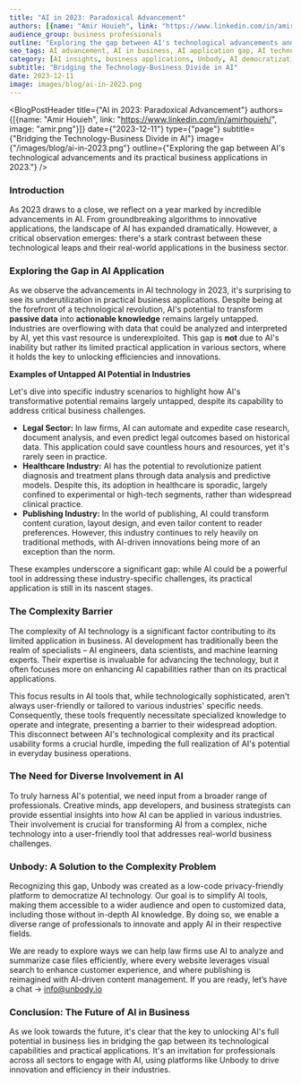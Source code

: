 ```yaml
---
title: "AI in 2023: Paradoxical Advancement"
authors: [{name: "Amir Houieh", link: "https://www.linkedin.com/in/amirhouieh/", image: "amir.png"}]
audience_group: business professionals
outline: "Exploring the gap between AI's technological advancements and its practical business applications in 2023."
seo_tags: AI advancement, AI in business, AI application gap, AI technology, business solutions, AI complexity, AI integration, Unbody, AI democratization, AI for non-experts
category: [AI insights, business applications, Unbody, AI democratization, AI for non-experts, AI application gap, AI complexity, AI integration, AI in business, AI technology, AI app, business solutions]
subtitle: "Bridging the Technology-Business Divide in AI"
date: 2023-12-11
image: images/blog/ai-in-2023.png
---
```



<BlogPostHeader title={"AI in 2023: Paradoxical Advancement"}
                authors={[{name: "Amir Houieh", link: "https://www.linkedin.com/in/amirhouieh/", image: "amir.png"}]}
                date={"2023-12-11"}
                type={"page"}
                subtitle={"Bridging the Technology-Business Divide in AI"}
                image={"/images/blog/ai-in-2023.png"}
                outline={"Exploring the gap between AI's technological advancements and its practical business applications in 2023."}
/>

### Introduction

As 2023 draws to a close, we reflect on a year marked by incredible advancements in AI. From groundbreaking algorithms to innovative applications, the landscape of AI has expanded dramatically. However, a critical observation emerges: there's a stark contrast between these technological leaps and their real-world applications in the business sector.

### Exploring the Gap in AI Application

As we observe the advancements in AI technology in 2023, it's surprising to see its underutilization in practical business applications. Despite being at the forefront of a technological revolution, AI's potential to transform **passive data** into **actionable knowledge** remains largely untapped. Industries are overflowing with data that could be analyzed and interpreted by AI, yet this vast resource is underexploited. This gap is **not** due to AI's inability but rather its limited practical application in various sectors, where it holds the key to unlocking efficiencies and innovations.

**Examples of Untapped AI Potential in Industries**

Let's dive into specific industry scenarios to highlight how AI's transformative potential remains largely untapped, despite its capability to address critical business challenges.

- **Legal Sector:** In law firms, AI can automate and expedite case research, document analysis, and even predict legal outcomes based on historical data. This application could save countless hours and resources, yet it's rarely seen in practice.
- **Healthcare Industry:** AI has the potential to revolutionize patient diagnosis and treatment plans through data analysis and predictive models. Despite this, its adoption in healthcare is sporadic, largely confined to experimental or high-tech segments, rather than widespread clinical practice.
- **Publishing Industry:** In the world of publishing, AI could transform content curation, layout design, and even tailor content to reader preferences. However, this industry continues to rely heavily on traditional methods, with AI-driven innovations being more of an exception than the norm.

These examples underscore a significant gap: while AI could be a powerful tool in addressing these industry-specific challenges, its practical application is still in its nascent stages.

### The Complexity Barrier

The complexity of AI technology is a significant factor contributing to its limited application in business. AI development has traditionally been the realm of specialists – AI engineers, data scientists, and machine learning experts. Their expertise is invaluable for advancing the technology, but it often focuses more on enhancing AI capabilities rather than on its practical applications.

This focus results in AI tools that, while technologically sophisticated, aren't always user-friendly or tailored to various industries' specific needs. Consequently, these tools frequently necessitate specialized knowledge to operate and integrate, presenting a barrier to their widespread adoption. This disconnect between AI's technological complexity and its practical usability forms a crucial hurdle, impeding the full realization of AI's potential in everyday business operations.

### The Need for Diverse Involvement in AI

To truly harness AI's potential, we need input from a broader range of professionals. Creative minds, app developers, and business strategists can provide essential insights into how AI can be applied in various industries. Their involvement is crucial for transforming AI from a complex, niche technology into a user-friendly tool that addresses real-world business challenges.

### Unbody: A Solution to the Complexity Problem

Recognizing this gap, Unbody was created as a low-code privacy-friendly platform to democratize AI technology. Our goal is to simplify AI tools, making them accessible to a wider audience and open to customized data, including those without in-depth AI knowledge. By doing so, we enable a diverse range of professionals to innovate and apply AI in their respective fields.

We are ready to explore ways we can help law firms use AI to analyze and summarize case files efficiently, where every website leverages visual search to enhance customer experience, and where publishing is reimagined with AI-driven content management. If you are ready, let’s have a chat → info@unbody.io

### Conclusion: The Future of AI in Business

As we look towards the future, it's clear that the key to unlocking AI's full potential in business lies in bridging the gap between its technological capabilities and practical applications. It's an invitation for professionals across all sectors to engage with AI, using platforms like Unbody to drive innovation and efficiency in their industries.
